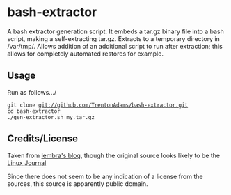 =bash-extractor=
A bash extractor generation script.  It embeds a tar.gz binary file into a bash script, making a self-extracting tar.gz.  Extracts to a temporary directory in /var/tmp/.  Allows addition of an additional script to run after extraction; this allows for completely automated restores for example.

== Usage ==
Run as follows.../

 git clone git://github.com/TrentonAdams/bash-extractor.git
 cd bash-extractor
 ./gen-extractor.sh my.tar.gz

== Credits/License ==

Taken from [[http://lembra.wordpress.com/2011/09/04/how-to-generate-a-bash-script-with-an-embeeded-tar-gz-self-extract/|lembra's blog]], though the original source looks likely to be the [[http://www.linuxjournal.com/node/1005818|Linux Journal]]

Since there does not seem to be any indication of a license from the
sources, this source is apparently public domain.
